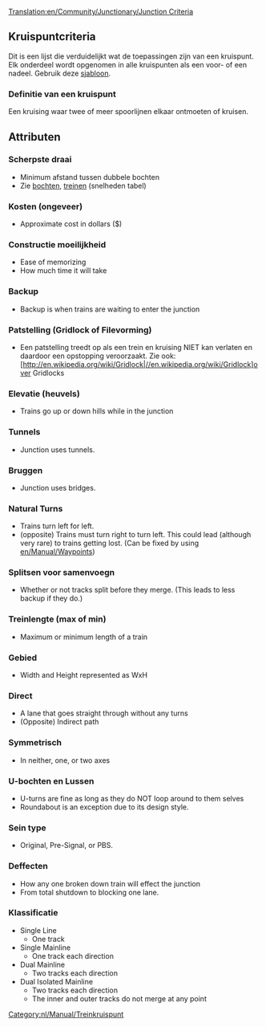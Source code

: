 [[Translation:en/Community/Junctionary/Junction Criteria]]
{{nl/Community/Junctionary/Kruispuntenmenu}}
==Kruispuntcriteria==
Dit is een lijst die verduidelijkt wat de toepassingen zijn van een kruispunt. 
Elk onderdeel wordt opgenomen in alle kruispunten als een voor- of een nadeel.
Gebruik deze [[Template:nl/Community/Junctionary/Kruispuntcriteria|sjabloon]].

===Definitie van een kruispunt===
Een kruising waar twee of meer spoorlijnen elkaar ontmoeten of kruisen.

==Attributen==

===Scherpste draai===
* Minimum afstand tussen dubbele bochten
* Zie [[nl/Community/Bochten|bochten]], [[nl/Manual/Game Mechanics/Main Page#treinen|treinen]] (snelheden tabel)

===Kosten (ongeveer)===
* Approximate cost in dollars ($)

===Constructie moeilijkheid===
* Ease of memorizing
* How much time it will take



===Backup===
* Backup is when trains are waiting to enter the junction

===Patstelling (Gridlock of Filevorming)===
* Een patstelling treedt op als een trein en kruising NIET kan verlaten en daardoor een opstopping veroorzaakt. Zie ook: [http://en.wikipedia.org/wiki/Gridlock|//en.wikipedia.org/wiki/Gridlock]over Gridlocks

===Elevatie (heuvels)===
* Trains go up or down hills while in the junction

===Tunnels=== 
* Junction uses tunnels.

===Bruggen===
* Junction uses bridges.

===Natural Turns=== 
* Trains turn left for left.
* (opposite) Trains must turn right to turn left. This could lead (although very rare) to trains getting lost. (Can be fixed by using [[en/Manual/Waypoints]])

===Splitsen voor samenvoegn===
* Whether or not tracks split before they merge. (This leads to less backup if they do.)

===Treinlengte (max of min)===
* Maximum or minimum length of a train

===Gebied===
* Width and Height represented as WxH

===Direct===
* A lane that goes straight through without any turns
* (Opposite) Indirect path

===Symmetrisch===
* In neither, one, or two axes

===U-bochten en Lussen===
* U-turns are fine as long as they do NOT loop around to them selves
* Roundabout is an exception due to its design style.

===Sein type===
* Original, Pre-Signal, or PBS.

===Deffecten===
* How any one broken down train will effect the junction
* From total shutdown to blocking one lane.

===Klassificatie===
* Single Line
** One track 
* Single Mainline
** One track each direction
* Dual Mainline
** Two tracks each direction
* Dual Isolated Mainline
** Two tracks each direction
** The inner and outer tracks do not merge at any point


[[Category:nl/Manual/Treinkruispunt]]